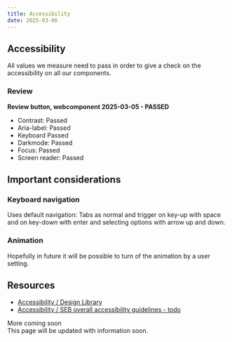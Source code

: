 ```yaml
---
title: Accessibility
date: 2025-03-06
---
```


## Accessibility
All values we measure need to pass in order to give a check on the accessibility on all our components.

### Review
**Review button, webcomponent 2025-03-05 - PASSED**
- Contrast: Passed
- Aria-label: Passed
- Keyboard Passed
- Darkmode: Passed
- Focus: Passed
- Screen reader: Passed

## Important considerations

### Keyboard navigation
Uses default navigation: Tabs as normal and trigger on key-up with space and on key-down with enter and selecting options with arrow up and down.

### Animation
Hopefully in future it will be possible to turn of the animation by a user setting.

## Resources
- [Accessibility / Design Library](https://designlibrary.sebank.se/foundation/accessibility/accessibility-at-seb/)
- [Accessibility / SEB overall accessibility guidelines - todo](/foundation/accessibility)

<Badge variant="notice">More coming soon</Badge>
<br />
This page will be updated with information soon.